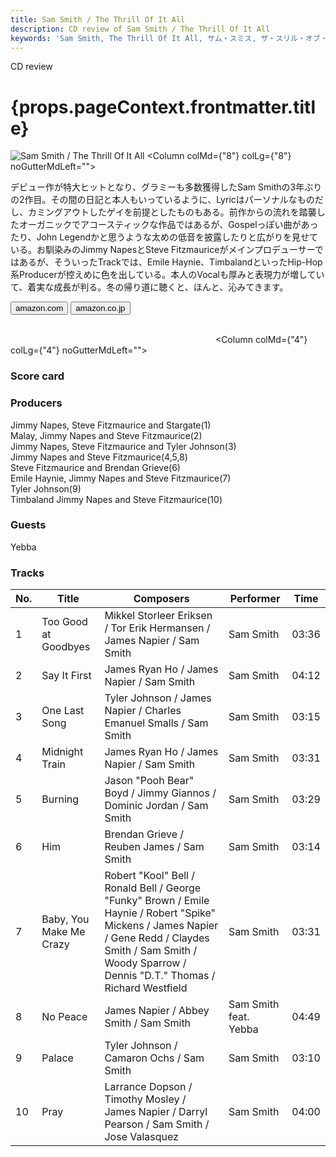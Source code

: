 ```yaml
---
title: Sam Smith / The Thrill Of It All
description: CD review of Sam Smith / The Thrill Of It All
keywords: 'Sam Smith, The Thrill Of It All, サム・スミス, ザ・スリル・オブ・イット・オール'
---
```




<p className="largeP">CD review</p>
<h1 className="h1--no--margin">{props.pageContext.frontmatter.title}</h1>

<Row  className="image-card-group">
	<Column colMd={"4"} colLg={"4"} noGutterMdLeft="">
       <ImageCard>

![Sam Smith / The Thrill Of It All](../../images/cd/samsmith2L.jpg) 
</ImageCard>
	</Column>
	<Column colMd={"8"} colLg={"8"} noGutterMdLeft="">
	<p>
	デビュー作が特大ヒットとなり、グラミーも多数獲得したSam Smithの3年ぶりの2作目。その間の日記と本人もいっているように、Lyricはパーソナルなものだし、カミングアウトしたゲイを前提としたものもある。前作からの流れを踏襲したオーガニックでアコースティックな作品ではあるが、Gospelっぽい曲があったり、John Legendかと思うような太めの低音を披露したりと広がりを見せている。お馴染みのJimmy NapesとSteve Fitzmauriceがメインプロデューサーではあるが、そういったTrackでは、Emile Haynie、TimbalandといったHip-Hop系Producerが控えめに色を出している。本人のVocalも厚みと表現力が増していて、着実な成長が判る。冬の帰り道に聴くと、ほんと、沁みてきます。
	</p>
	<div>
	  <Button href="https://amzn.to/39mn853" kind="primary" size="small" renderIcon={ArrowUpRight24}>
      amazon.com
      </Button>
      <Button href="https://amzn.to/39mINdB" kind="secondary" size="small" renderIcon={ArrowUpRight24}>
      amazon.co.jp
      </Button>
	</div>
	<a href="https://geo.music.apple.com/jp/album/the-thrill-of-it-all/1440874612?mt=1&app=music&ls=1&at=11lcug" style="display:inline-block;overflow:hidden;background:url(https://linkmaker.itunes.apple.com/ja-jp/lockup.svg?releaseDate=2017-11-03&kind=album&bubble=apple_music&style=mono-black) no-repeat;width:180px;height:45px;"></a>
	<a href="https://geo.music.apple.com/jp/album/the-thrill-of-it-all/1440874612?app=itunes&at=11lcug" style="display:inline-block;overflow:hidden;background:url(https://linkmaker.itunes.apple.com/ja-jp/badge-lrg.svg?releaseDate=2017-11-03&kind=album&bubble=itunes_music) no-repeat;width:140px;height:45px;"></a>
	</Column>
</Row>
<Row >
	<Column colMd={"4"} colLg={"4"} noGutterMdLeft="">
<div>
    <h3>Score card</h3>
	<SliderJS1 value="5" />
    <SliderJS2 value="1" />
	<SliderJS3 value="1" />
    <SliderJS4 value="9" />
</div>
</Column>
<Column colMd={"8"} colLg={"8"} noGutterMdLeft="">
<div>
<h3>Producers</h3>
<p>
Jimmy Napes, Steve Fitzmaurice and Stargate(1)
<br/>Malay, Jimmy Napes and Steve Fitzmaurice(2)
<br/>Jimmy Napes, Steve Fitzmaurice and Tyler Johnson(3)
<br/>Jimmy Napes and Steve Fitzmaurice(4,5,8)
<br/>Steve Fitzmaurice and Brendan Grieve(6)
<br/>Emile Haynie, Jimmy Napes and Steve Fitzmaurice(7)
<br/>Tyler Johnson(9)
<br/>Timbaland Jimmy Napes and Steve Fitzmaurice(10)
</p>
<h3>Guests</h3>
<p>
Yebba
</p>
</div>
</Column>
</Row>

<h3>Tracks</h3>

| No. |	 Title                  |	 Composers                                                                                                                                                                                                      |	 Performer         	| Time	|
| --- |	----------------------- | ----------------------------------------------------------------------------------------------------------------------------------------------------------------------------------------------------------------- | ---------------------	| ----- |
| 1	  |	Too Good at Goodbyes   	| Mikkel Storleer Eriksen / Tor Erik Hermansen / James Napier / Sam Smith                                                                                                                                          	| Sam Smith            	| 03:36 |
| 2	  |	Say It First           	| James Ryan Ho / James Napier / Sam Smith                                                                                                                                                                         	| Sam Smith            	| 04:12 |
| 3	  |	One Last Song          	| Tyler Johnson / James Napier / Charles Emanuel Smalls / Sam Smith                                                                                                                                                	| Sam Smith            	| 03:15 |
| 4	  |	Midnight Train         	| James Ryan Ho / James Napier / Sam Smith                                                                                                                                                                         	| Sam Smith            	| 03:31 |
| 5	  |	Burning                	| Jason "Pooh Bear" Boyd / Jimmy Giannos / Dominic Jordan / Sam Smith                                                                                                                                              	| Sam Smith            	| 03:29 |
| 6	  |	Him                    	| Brendan Grieve / Reuben James / Sam Smith                                                                                                                                                                        	| Sam Smith            	| 03:14 |
| 7	  |	Baby, You Make Me Crazy	| Robert "Kool" Bell / Ronald Bell / George "Funky" Brown / Emile Haynie / Robert "Spike" Mickens / James Napier / Gene Redd / Claydes Smith / Sam Smith / Woody Sparrow / Dennis "D.T." Thomas / Richard Westfield	| Sam Smith            	| 03:31 |
| 8	  |	No Peace               	| James Napier / Abbey Smith / Sam Smith                                                                                                                                                                           	| Sam Smith feat. Yebba	| 04:49 |
| 9	  |	Palace                 	| Tyler Johnson / Camaron Ochs / Sam Smith                                                                                                                                                                         	| Sam Smith            	| 03:10 |
| 10  |	Pray                   	| Larrance Dopson / Timothy Mosley / James Napier / Darryl Pearson / Sam Smith / Jose Valasquez                                                                                                                    	| Sam Smith            	| 04:00 |

